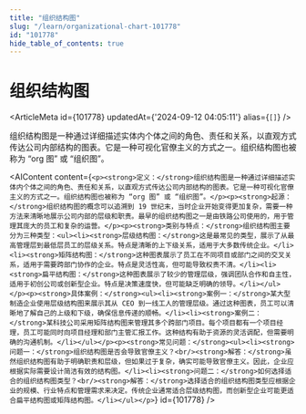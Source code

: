 ```yaml
---
title: "组织结构图"
slug: "/learn/organizational-chart-101778"
id: "101778"
hide_table_of_contents: true
---
```



# 组织结构图

<ArticleMeta id={101778} updatedAt={'2024-09-12 04:05:11'} alias={`[]`} />
<div className='border-solid border-b border-t-0 my-4 border-[var(--ifm-color-gray-300)]' />

组织结构图是一种通过详细描述实体内个体之间的角色、责任和关系，以直观方式传达公司内部结构的图表。它是一种可视化官僚主义的方式之一。组织结构图也被称为 “org 图” 或 “组织图”。

<AIContent content={`<p><strong>定义：</strong>组织结构图是一种通过详细描述实体内个体之间的角色、责任和关系，以直观方式传达公司内部结构的图表。它是一种可视化官僚主义的方式之一。组织结构图也被称为 “org 图” 或 “组织图”。</p><p><strong>起源：</strong>组织结构图的概念可以追溯到 19 世纪末，当时企业开始变得更加复杂，需要一种方法来清晰地展示公司内部的层级和职责。最早的组织结构图之一是由铁路公司使用的，用于管理其庞大的员工和复杂的运营。</p><p><strong>类别与特点：</strong>组织结构图主要分为三种类型：<ul><li><strong>层级结构图：</strong>这是最常见的类型，展示了从最高管理层到最低层员工的层级关系。特点是清晰的上下级关系，适用于大多数传统企业。</li><li><strong>矩阵结构图：</strong>这种图表展示了员工在不同项目或部门之间的交叉关系，适用于需要跨部门协作的企业。特点是灵活性高，但可能导致权责不清。</li><li><strong>扁平结构图：</strong>这种图表展示了较少的管理层级，强调团队合作和自主性，适用于初创公司或创新型企业。特点是决策速度快，但可能缺乏明确的领导。</li></ul></p><p><strong>具体案例：</strong><ul><li><strong>案例一：</strong>某大型制造企业使用层级结构图来展示其从 CEO 到一线工人的管理层级。通过这种图表，员工可以清晰地了解自己的上级和下级，确保信息传递的顺畅。</li><li><strong>案例二：</strong>某科技公司采用矩阵结构图来管理其多个跨部门项目。每个项目都有一个项目经理，员工可能同时向项目经理和部门主管汇报工作。这种结构有助于资源的灵活调配，但需要明确的沟通机制。</li></ul></p><p><strong>常见问题：</strong><ul><li><strong>问题一：</strong>组织结构图是否会导致官僚主义？<br/><strong>解答：</strong>虽然组织结构图有助于明确职责和层级，但如果过于复杂，确实可能导致官僚主义。因此，企业应根据实际需要设计简洁有效的结构图。</li><li><strong>问题二：</strong>如何选择适合的组织结构图类型？<br/><strong>解答：</strong>选择适合的组织结构图类型应根据企业的规模、行业特点和管理需求来决定。传统企业通常适合层级结构图，而创新型企业可能更适合扁平结构图或矩阵结构图。</li></ul></p>`} id={101778} />
